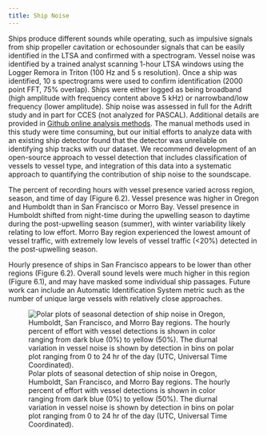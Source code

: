```yaml
---
title: Ship Noise
---
```


Ships produce different sounds while operating, such as impulsive signals from ship propeller cavitation or echosounder signals that can be easily identified in the LTSA and confirmed with a spectrogram. Vessel noise was identified by a trained analyst scanning 1-hour LTSA windows using the Logger Remora in Triton (100 Hz and 5 s resolution). Once a ship was identified, 10 s spectrograms were used to confirm identification (2000 point FFT, 75% overlap). Ships were either logged as being broadband (high amplitude with frequency content above 5 kHz) or narrowband/low frequency (lower amplitude). Ship noise was assessed in full for the Adrift study and in part for CCES (not analyzed for PASCAL). Additional details are provided in [Github online analysis methods](https://sael-swfsc.github.io/adrift-analysis-methods/content/Soundscapes/Metrics.html#detect-vessels). The manual methods used in this study were time consuming, but our initial efforts to analyze data with an existing ship detector found that the detector was unreliable on identifying ship tracks with our dataset. We recommend development of an open-source approach to vessel detection that includes classification of vessels to vessel type, and integration of this data into a systematic approach to quantifying the contribution of ship noise to the soundscape.

The percent of recording hours with vessel presence varied across region, season, and time of day (Figure 6.2). Vessel presence was higher in Oregon and Humboldt than in San Francisco or Morro Bay. Vessel presence in Humboldt shifted from night-time during the upwelling season to daytime during the post-upwelling season (summer), with winter variability likely relating to low effort. Morro Bay region experienced the lowest amount of vessel traffic, with extremely low levels of vessel traffic (\<20%) detected in the post-upwelling season.

Hourly presence of ships in San Francisco appears to be lower than other regions (Figure 6.2). Overall sound levels were much higher in this region (Figure 6.1), and may have masked some individual ship passages. Future work can include an Automatic Identification System metric such as the number of unique large vessels with relatively close approaches.

![Polar plots of seasonal detection of ship noise in Oregon, Humboldt, San Francisco, and Morro Bay regions. The hourly percent of effort with vessel detections is shown in color ranging from dark blue (0%) to yellow (50%). The diurnal variation in vessel noise is shown by detection in bins on polar plot ranging from 0 to 24 hr of the day (UTC, Universal Time Coordinated).](/figs/ADRIFT_ShipPresence_SeasonRegion.png){#fig-ADRIFT_ShipPresence_SeasonRegion.png fig-alt="Polar plots of ship noise by season (upwelling on left, post-upwelling in center, and winter on right) and region (Oregon at top, then Humboldt, San Francisco, and Morro Bay at the bottom). Each polar plot shows the percent of detections as a colored histogram (percent detections range from 0 in dark blue to 0.5 in bright yellow) for each hour of the day. In Humboldt, more ships were detected in the middle of the night during the upwelling season, in the afternoon during the post-upwelling season, and in the early morning during the (limited) winter data. Oregon had a larger number of ships detected late at night during the post-upwelling season, and both Morro Bay and San Francisco had relatively low percentages of detections compared to other regions."}
